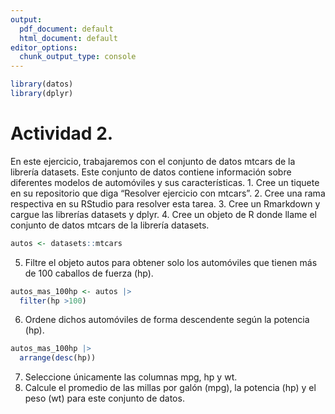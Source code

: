 ```yaml
---
output:
  pdf_document: default
  html_document: default
editor_options: 
  chunk_output_type: console
---
```


```r
library(datos)
library(dplyr)
```

# Actividad 2.

En este ejercicio, trabajaremos con el conjunto de datos mtcars de la librería datasets. Este conjunto de datos contiene información sobre diferentes modelos de automóviles y sus características.
1. Cree un tiquete en su repositorio que diga “Resolver ejercicio con mtcars”.
2. Cree una rama respectiva en su RStudio para resolver esta tarea.
3. Cree un Rmarkdown y cargue las librerías datasets y dplyr.
4. Cree un objeto de R donde llame el conjunto de datos mtcars de la librería datasets. 

```r
autos <- datasets::mtcars
```

5. Filtre el objeto autos para obtener solo los automóviles que tienen más de 100 caballos de fuerza (hp).

```r
autos_mas_100hp <- autos |> 
  filter(hp >100)
```

6. Ordene dichos automóviles de forma descendente según la potencia (hp).

```r
autos_mas_100hp |> 
  arrange(desc(hp))
```

7. Seleccione únicamente las columnas mpg, hp y wt.
8. Calcule el promedio de las millas por galón (mpg), la potencia (hp) y el peso (wt) para este conjunto de datos.

